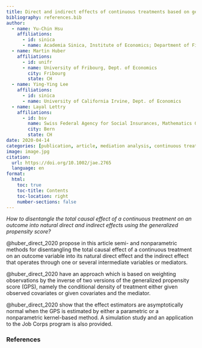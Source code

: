 ```yaml
---
title: Direct and indirect effects of continuous treatments based on generalized propensity score weighting
bibliography: references.bib
author:
  - name: Yu-Chin Hsu
    affiliations:
      - id: sinica
      - name: Academia Sinica, Institute of Economics; Department of Finance, National Central
  - name: Martin Huber
    affiliations:
      - id: unifr
      - name: University of Fribourg, Dept. of Economics
        city: Fribourg
        state: CH
  - name: Ying-Ying Lee
    affiliations:
      - id: sinica
      - name: University of California Irvine, Dept. of Economics
  - name: Layal Lettry
    affiliations:
      - id: bsv
        name: Swiss Federal Agency for Social Insurances, Mathematics Group
        city: Bern
        state: CH
date: 2020-04-14
categories: [publication, article, mediation analysis, continuous treatment, weighting, generalized propensity score, UniFr, R]
image: image.jpg
citation: 
  url: https://doi.org/10.1002/jae.2765
  language: en
format:
  html:
    toc: true
    toc-title: Contents
    toc-location: right
    number-sections: false
---
```


*How to disentangle the total causal effect of a continuous treatment on an outcome into natural direct and indirect effects using the generalized propensity score?*

@huber_direct_2020 propose in this article semi- and nonparametric methods for disentangling the total causal effect of a continuous treatment on an outcome variable into its natural direct effect and the indirect effect that operates through one or several intermediate variables or mediators.

@huber_direct_2020 have an approach which is based on weighting observations by the inverse of two versions of the generalized propensity score (GPS), namely the conditional density of treatment either given observed covariates or given covariates and the mediator.

@huber_direct_2020 show that the effect estimators are asymptotically normal when the GPS is estimated by either a parametric or a nonparametric kernel-based method. A simulation study and an application to the Job Corps program is also provided.

### References

::: {#refs}
:::
